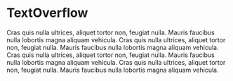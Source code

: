 
# TextOverflow

<Props of={TextOverflow} />

<Playground>
  <TextOverflow>
    Cras quis nulla ultrices, aliquet tortor non, feugiat nulla. Mauris faucibus
    nulla lobortis magna aliquam vehicula. Cras quis nulla ultrices, aliquet
    tortor non, feugiat nulla. Mauris faucibus nulla lobortis magna aliquam
    vehicula. Cras quis nulla ultrices, aliquet tortor non, feugiat nulla.
    Mauris faucibus nulla lobortis magna aliquam vehicula. Cras quis nulla
    ultrices, aliquet tortor non, feugiat nulla. Mauris faucibus nulla lobortis
    magna aliquam vehicula.
  </TextOverflow>
</Playground>
